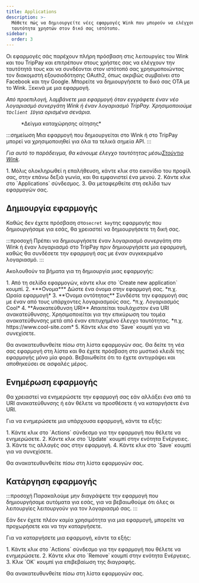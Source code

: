 ```yaml
---
title: Applications
description: >-
  Μάθετε πώς να δημιουργείτε νέες εφαρμογές Wink που μπορούν να ελέγχουν την
  ταυτότητα χρηστών στον δικό σας ιστότοπο.
sidebar:
  order: 3
---
```


Οι εφαρμογές σάς παρέχουν πλήρη πρόσβαση στις λειτουργίες του Wink και του TripPay και επιτρέπουν στους χρήστες σας να ελέγχουν την ταυτότητά τους και να συνδέονται στον ιστότοπό σας χρησιμοποιώντας τον διακομιστή εξουσιοδότησης OAuth2, όπως ακριβώς συμβαίνει στο Facebook και την Google.
Μπορείτε να δημιουργήσετε το δικό σας OTA με το Wink. Ξεκινά με μια εφαρμογή.

*Από προεπιλογή, λαμβάνετε μια εφαρμογή όταν εγγράφετε έναν νέο λογαριασμό συνεργάτη Wink ή έναν λογαριασμό TripPay. Χρησιμοποιούμε το`client ID`για ορισμένα σενάρια.*

<figure>
  <CloudinaryImage width="350" height="215" resize="scale" quality="best" alt="Δείγμα αίτησης" src="academy/application" errorImage="noimage_opaque_nyrtl0.png" />

  <figcaption>*Δείγμα καταχώρησης αίτησης*</figcaption>
</figure>


:::σημείωση
Μια εφαρμογή που δημιουργείται στο Wink ή στο TripPay μπορεί να χρησιμοποιηθεί για όλα τα τελικά σημεία API.
:::

*Για αυτό το παράδειγμα, θα κάνουμε έλεγχο ταυτότητας μέσω[Στούντιο Wink](https://studio.wink.travel).*

<Steps>
  1. Μόλις ολοκληρωθεί η επαλήθευση, κάντε κλικ στο εικονίδιο του προφίλ σας, στην επάνω δεξιά γωνία, και θα εμφανιστεί ένα μενού.
  2. Κάντε κλικ στο `Applications` σύνδεσμος.
  3. Θα μεταφερθείτε στη σελίδα των εφαρμογών σας.
</Steps>


## Δημιουργία εφαρμογής

Καθώς δεν έχετε πρόσβαση στο`secret key`της εφαρμογής που δημιουργήσαμε για εσάς, θα χρειαστεί να δημιουργήσετε τη δική σας.

:::προσοχή
Πρέπει να δημιουργήσετε έναν λογαριασμό συνεργάτη στο Wink ή έναν λογαριασμό στο TripPay πριν δημιουργήσετε μια εφαρμογή, καθώς θα συνδέσετε την εφαρμογή σας με έναν συγκεκριμένο λογαριασμό.
:::

Ακολουθούν τα βήματα για τη δημιουργία μιας εφαρμογής:

<Steps>
  1. Από τη σελίδα εφαρμογών, κάντε κλικ στο `Create new application` κουμπί.
  2. ***Ονομα*** Δώστε ένα όνομα στην εφαρμογή σας. *π.χ. Ωραία εφαρμογή*
  3. **Όνομα οντότητας** Συνδέστε την εφαρμογή σας με έναν από τους υπάρχοντες λογαριασμούς σας. *π.χ. Λογαριασμός Cool*
  4. **Ανακατεύθυνση URI** Απαιτείται τουλάχιστον ένα URI ανακατεύθυνσης. Χρησιμοποιείται για την επικύρωση του τομέα ανακατεύθυνσης μετά από έναν επιτυχημένο έλεγχο ταυτότητας. *π.χ. https://www.cool-site.com*
  5. Κάντε κλικ στο `Save` κουμπί για να συνεχίσετε.
</Steps>


Θα ανακατευθυνθείτε πίσω στη λίστα εφαρμογών σας. Θα δείτε τη νέα σας εφαρμογή στη λίστα και θα έχετε πρόσβαση στο μυστικό κλειδί της εφαρμογής μόνο μία φορά. Βεβαιωθείτε ότι το έχετε αντιγράψει και αποθηκεύσει σε ασφαλές μέρος.

## Ενημέρωση εφαρμογής

Θα χρειαστεί να ενημερώσετε την εφαρμογή σας εάν αλλάξει ένα από τα URI ανακατεύθυνσης ή εάν θέλετε να προσθέσετε ή να καταργήσετε ένα URI.

Για να ενημερώσετε μια υπάρχουσα εφαρμογή, κάντε τα εξής:

<Steps>
  1. Κάντε κλικ στο `Actions` σύνδεσμο για την εφαρμογή που θέλετε να ενημερώσετε.
  2. Κάντε κλικ στο `Update` κουμπί στην ενότητα Ενέργειες.
  3. Κάντε τις αλλαγές σας στην εφαρμογή.
  4. Κάντε κλικ στο `Save` κουμπί για να συνεχίσετε.
</Steps>


Θα ανακατευθυνθείτε πίσω στη λίστα εφαρμογών σας.

## Κατάργηση εφαρμογής

:::προσοχή
Παρακαλούμε μην διαγράψετε την εφαρμογή που δημιουργήσαμε αυτόματα για εσάς, για να βεβαιωθούμε ότι όλες οι λειτουργίες λειτουργούν για τον λογαριασμό σας.
:::

Εάν δεν έχετε πλέον καμία χρησιμότητα για μια εφαρμογή, μπορείτε να προχωρήσετε και να την καταργήσετε.

Για να καταργήσετε μια εφαρμογή, κάντε τα εξής:

<Steps>
  1. Κάντε κλικ στο `Actions` σύνδεσμο για την εφαρμογή που θέλετε να ενημερώσετε.
  2. Κάντε κλικ στο `Remove` κουμπί στην ενότητα Ενέργειες.
  3. Κλικ `OK` κουμπί για επιβεβαίωση της διαγραφής.
</Steps>


Θα ανακατευθυνθείτε πίσω στη λίστα εφαρμογών σας.

